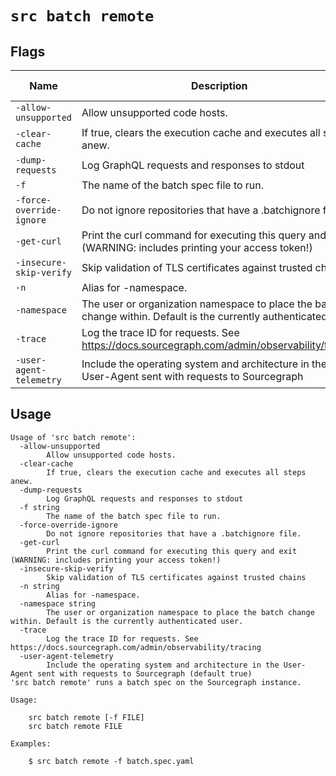 # `src batch remote`


## Flags

| Name | Description | Default Value |
|------|-------------|---------------|
| `-allow-unsupported` | Allow unsupported code hosts. | `false` |
| `-clear-cache` | If true, clears the execution cache and executes all steps anew. | `false` |
| `-dump-requests` | Log GraphQL requests and responses to stdout | `false` |
| `-f` | The name of the batch spec file to run. |  |
| `-force-override-ignore` | Do not ignore repositories that have a .batchignore file. | `false` |
| `-get-curl` | Print the curl command for executing this query and exit (WARNING: includes printing your access token!) | `false` |
| `-insecure-skip-verify` | Skip validation of TLS certificates against trusted chains | `false` |
| `-n` | Alias for -namespace. |  |
| `-namespace` | The user or organization namespace to place the batch change within. Default is the currently authenticated user. |  |
| `-trace` | Log the trace ID for requests. See https://docs.sourcegraph.com/admin/observability/tracing | `false` |
| `-user-agent-telemetry` | Include the operating system and architecture in the User-Agent sent with requests to Sourcegraph | `true` |


## Usage

```
Usage of 'src batch remote':
  -allow-unsupported
    	Allow unsupported code hosts.
  -clear-cache
    	If true, clears the execution cache and executes all steps anew.
  -dump-requests
    	Log GraphQL requests and responses to stdout
  -f string
    	The name of the batch spec file to run.
  -force-override-ignore
    	Do not ignore repositories that have a .batchignore file.
  -get-curl
    	Print the curl command for executing this query and exit (WARNING: includes printing your access token!)
  -insecure-skip-verify
    	Skip validation of TLS certificates against trusted chains
  -n string
    	Alias for -namespace.
  -namespace string
    	The user or organization namespace to place the batch change within. Default is the currently authenticated user.
  -trace
    	Log the trace ID for requests. See https://docs.sourcegraph.com/admin/observability/tracing
  -user-agent-telemetry
    	Include the operating system and architecture in the User-Agent sent with requests to Sourcegraph (default true)
'src batch remote' runs a batch spec on the Sourcegraph instance.

Usage:

    src batch remote [-f FILE]
    src batch remote FILE

Examples:

    $ src batch remote -f batch.spec.yaml



```
	